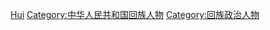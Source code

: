 [[Category:中华人民共和国各民族政治人物|Hui]]
[[Category:中华人民共和国回族人物|Category:中华人民共和国回族人物]]
[[Category:回族政治人物|Category:回族政治人物]]